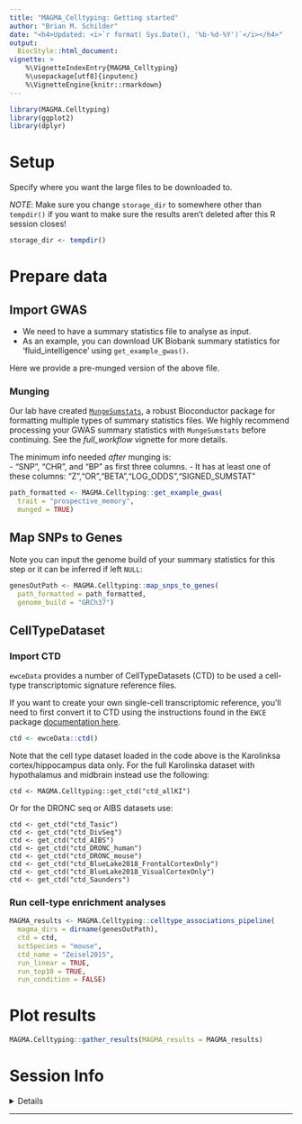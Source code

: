 ```yaml
---
title: "MAGMA_Celltyping: Getting started"
author: "Brian M. Schilder"
date: "<h4>Updated: <i>`r format( Sys.Date(), '%b-%d-%Y')`</i></h4>"
output:
  BiocStyle::html_document:
vignette: >
    %\VignetteIndexEntry{MAGMA_Celltyping} 
    %\usepackage[utf8]{inputenc}
    %\VignetteEngine{knitr::rmarkdown}
---
```



```r
library(MAGMA.Celltyping)
library(ggplot2)
library(dplyr)
```


# Setup 

Specify where you want the large files to be downloaded to. 

*NOTE*: Make sure you change `storage_dir` to somewhere other than `tempdir()` 
if you want to make sure the results aren't deleted after this R session closes!

```r
storage_dir <- tempdir()
```


# Prepare data

## Import GWAS

- We need to have a summary statistics file to analyse as input.  
- As an example, you can download UK Biobank summary statistics 
for 'fluid_intelligence' using `get_example_gwas()`.

Here we provide a 
pre-munged version of the above file.

### Munging 

Our lab have created [`MungeSumstats`](https://github.com/neurogenomics/MungeSumstats), a robust Bioconductor package for formatting multiple types
of summary statistics files. We highly recommend processing your GWAS summary statistics with
`MungeSumstats` before continuing.
See the *full_workflow* vignette for more details.

The minimum info needed *after* munging is:  
- "SNP", "CHR", and "BP" as first three columns.
- It has at least one of these columns: "Z","OR","BETA","LOG_ODDS","SIGNED_SUMSTAT"

```r
path_formatted <- MAGMA.Celltyping::get_example_gwas(
  trait = "prospective_memory",
  munged = TRUE)
```

## Map SNPs to Genes

Note you can input the genome build of your summary statistics for this step or
it can be inferred if left `NULL`:

```r
genesOutPath <- MAGMA.Celltyping::map_snps_to_genes(
  path_formatted = path_formatted,
  genome_build = "GRCh37")
```


## CellTypeDataset

### Import CTD 

`ewceData` provides a number of CellTypeDatasets (CTD) to be used a cell-type
transcriptomic signature reference files.

If you want to create your own single-cell transcriptomic reference, you'll need
to first convert it to CTD using the instructions found in the `EWCE` package
[documentation here](https://github.com/NathanSkene/EWCE/).

```r
ctd <- ewceData::ctd()
```

Note that the cell type dataset loaded in the code above is the Karolinksa cortex/hippocampus data only. For the full Karolinska dataset with hypothalamus and midbrain instead use the following:

```
ctd <- MAGMA.Celltyping::get_ctd("ctd_allKI")
```

Or for the DRONC seq or AIBS datasets use:

```
ctd <- get_ctd("ctd_Tasic")
ctd <- get_ctd("ctd_DivSeq")
ctd <- get_ctd("ctd_AIBS")
ctd <- get_ctd("ctd_DRONC_human")
ctd <- get_ctd("ctd_DRONC_mouse")
ctd <- get_ctd("ctd_BlueLake2018_FrontalCortexOnly")
ctd <- get_ctd("ctd_BlueLake2018_VisualCortexOnly")
ctd <- get_ctd("ctd_Saunders")
```
 
### Run cell-type enrichment analyses

```r
MAGMA_results <- MAGMA.Celltyping::celltype_associations_pipeline(
  magma_dirs = dirname(genesOutPath),
  ctd = ctd, 
  sctSpecies = "mouse", 
  ctd_name = "Zeisel2015", 
  run_linear = TRUE, 
  run_top10 = TRUE,
  run_condition = FALSE)

```

# Plot results

```r
MAGMA.Celltyping::gather_results(MAGMA_results = MAGMA_results)
```


# Session Info

<details>

```r
utils::sessionInfo()
```

</details>
<hr>
